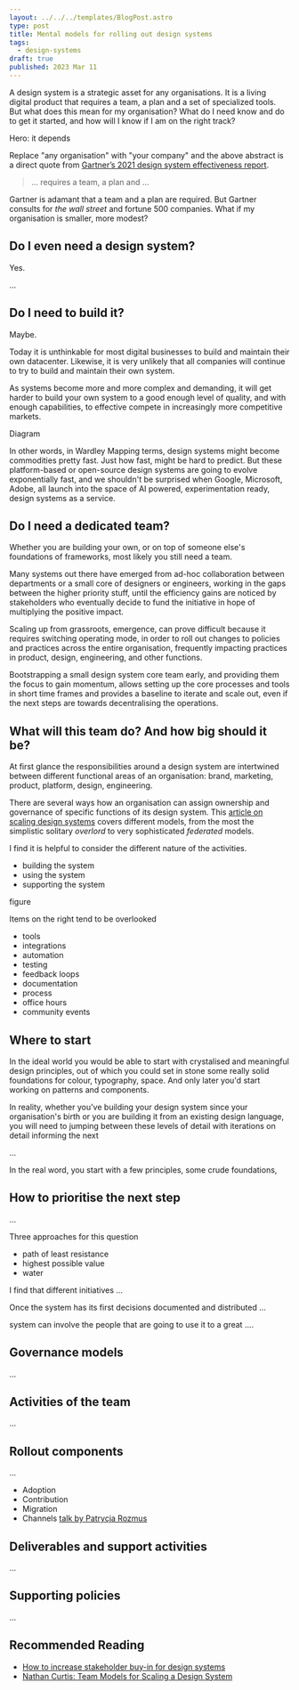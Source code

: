 ```yaml
---
layout: ../../../templates/BlogPost.astro
type: post
title: Mental models for rolling out design systems
tags:
  - design-systems
draft: true
published: 2023 Mar 11
---
```


<Abstract>

A design system is a strategic asset for any organisations. It is a living digital product that requires a team, a plan and a set of specialized tools. But what does this mean for my organisation? What do I need know and do to get it started, and how will I know if I am on the right track?

</Abstract>

<Todo>Hero: it depends</Todo>

Replace "any organisation" with "your company" and the above abstract is a direct quote from [Gartner’s 2021 design system effectiveness report](https://www.knapsack.cloud/blog/gartner-design-system-effectiveness).

> ... requires a team, a plan and ...

Gartner is adamant that a team and a plan are required. But Gartner consults for _the wall street_ and fortune 500 companies. What if my organisation is smaller, more modest?

## Do I even need a design system?

Yes.

<Todo>...</Todo>

## Do I need to build it?

Maybe.

Today it is unthinkable for most digital businesses to build and maintain their own datacenter. Likewise, it is very unlikely that all companies will continue to try to build and maintain their own system.

As systems become more and more complex and demanding, it will get harder to build your own system to a good enough level of quality, and with enough capabilities, to effective compete in increasingly more competitive markets.

<Todo>Diagram</Todo>

In other words, in Wardley Mapping terms, design systems might become commodities pretty fast. Just how fast, might be hard to predict. But these platform-based or open-source design systems are going to evolve exponentially fast, and we shouldn't be surprised when Google, Microsoft, Adobe, all launch into the space of AI powered, experimentation ready, design systems as a service.

## Do I need a dedicated team?

Whether you are building your own, or on top of someone else's foundations of frameworks, most likely you still need a team.

Many systems out there have emerged from ad-hoc collaboration between departments or a small core of designers or engineers, working in the gaps between the higher priority stuff, until the efficiency gains are noticed by stakeholders who eventually decide to fund the initiative in hope of multiplying the positive impact.

Scaling up from grassroots, emergence, can prove difficult because it requires switching operating mode, in order to roll out changes to policies and practices across the entire organisation, frequently impacting practices in product, design, engineering, and other functions.

Bootstrapping a small design system core team early, and providing them the focus to gain momentum, allows setting up the core processes and tools in short time frames and provides a baseline to iterate and scale out, even if the next steps are towards decentralising the operations.

## What will this team do? And how big should it be?

At first glance the responsibilities around a design system are intertwined between different functional areas of an organisation: brand, marketing, product, platform, design, engineering.

There are several ways how an organisation can assign ownership and governance of specific functions of its design system. This [article on scaling design systems](https://medium.com/eightshapes-llc/team-models-for-scaling-a-design-system-2cf9d03be6a0) covers different models, from the most the simplistic solitary _overlord_ to very sophisticated _federated_ models.

I find it is helpful to consider the different nature of the activities.

- building the system
- using the system
- supporting the system

<Todo>figure</Todo>

Items on the right tend to be overlooked

- tools
- integrations
- automation
- testing
- feedback loops
- documentation
- process
- office hours
- community events

## Where to start

In the ideal world you would be able to start with crystalised and meaningful design principles, out of which you could set in stone some really solid foundations for colour, typography, space. And only later you'd start working on patterns and components.

In reality, whether you've building your design system since your organisation's birth or you are building it from an existing design language, you will need to jumping between these levels of detail with iterations on detail informing the next

<Todo>

...

In the real word, you start with a few principles, some crude foundations,

</Todo>

## How to prioritise the next step

<Todo>

...

Three approaches for this question

- path of least resistance
- highest possible value
- water

I find that different initiatives ...

Once the system has its first decisions documented and distributed ...

system can involve the people that are going to use it to a great ....

</Todo>

## Governance models

<Todo>...</Todo>

## Activities of the team

<Todo>...</Todo>

## Rollout components

<Todo>...</Todo>

- Adoption
- Contribution
- Migration
- Channels [talk by Patrycja Rozmus](/posts/2022-11/omnichannel-design-systems)

## Deliverables and support activities

<Todo>...</Todo>

## Supporting policies

<Todo>...</Todo>

## Recommended Reading

- [How to increase stakeholder buy-in for design systems](/posts/2022-11/design-systems-are-design-culture)
- [Nathan Curtis: Team Models for Scaling a Design System](https://medium.com/eightshapes-llc/team-models-for-scaling-a-design-system-2cf9d03be6a0)
